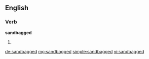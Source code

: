 ==English==

===Verb===
'''sandbagged'''

# {{en-past of|sandbag}}

[[de:sandbagged]]
[[mg:sandbagged]]
[[simple:sandbagged]]
[[vi:sandbagged]]